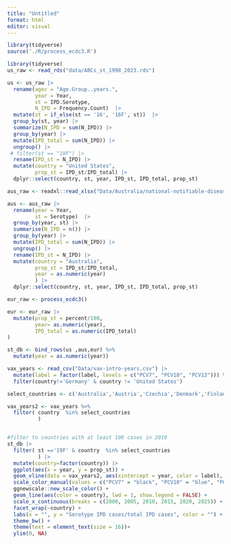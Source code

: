 ```yaml
---
title: "Untitled"
format: html
editor: visual
---
```


```r
library(tidyverse)
source('./R/process_ecdc3.R')

```

```r
library(tidyverse)
us_raw <- read_rds("data/ABCs_st_1998_2023.rds")

us <- us_raw |> 
  rename(agec = "Age.Group..years.",
         year = Year,
         st = IPD.Serotype,
         N_IPD = Frequency.Count)  |> 
  mutate(st = if_else(st == '16', '16F', st))  |> 
  group_by(st, year) |> 
  summarize(N_IPD = sum(N_IPD)) |> 
  group_by(year) |> 
  mutate(IPD_total = sum(N_IPD)) |> 
  ungroup() |> 
 # filter(st == "19F") |> 
  rename(IPD_st = N_IPD) |> 
  mutate(country = "United States",
         prop_st = IPD_st/IPD_total) |> 
  dplyr::select(country, st, year, IPD_st, IPD_total, prop_st)

aus_raw <- readxl::read_xlsx("Data/Australia/national-notifiable-diseases-surveillance-system-nndss-public-dataset-pneumococcal-disease-invasive.xlsx", skip = 1)

aus <- aus_raw |> 
  rename(year = Year,
         st = Serotype)  |> 
  group_by(year, st) |> 
  summarise(N_IPD = n()) |> 
  group_by(year) |> 
  mutate(IPD_total = sum(N_IPD)) |> 
  ungroup() |> 
  rename(IPD_st = N_IPD) |> 
  mutate(country = "Australia",
         prop_st = IPD_st/IPD_total,
         year = as.numeric(year)
         ) |> 
  dplyr::select(country, st, year, IPD_st, IPD_total, prop_st)

eur_raw <- process_ecdc3()

eur <- eur_raw |> 
  mutate(prop_st = percent/100,
         year= as.numeric(year),
         IPD_total = as.numeric(IPD_total)
)

st_db <- bind_rows(us ,aus,eur) %>%
  mutate(year = as.numeric(year))

vax_years <- read_csv("Data/vax-intro-years.csv") |> 
  mutate(label = factor(label, levels = c("PCV7", "PCV10", "PCV13"))) %>%
  filter(country!='Germany' & country != 'United States')

```


```r
select_countries <- c('Australia','Austria','Czechia','Denmark','Finland','Ireland','Italy','Netherlands','Norway','Poland','Slovenia','Slovakia','United Kingdom')

vax_years2 <- vax_years %>% 
  filter( country  %in% select_countries
          )


#filter to countries with at least 100 cases in 2019
st_db |> 
  filter( st =='19F' & country  %in% select_countries
          ) |>
  mutate(country=factor(country)) |>
  ggplot(aes(x = year, y = prop_st)) +
  geom_vline(data = vax_years2, aes(xintercept = year, color = label), lty = 2) +
  scale_color_manual(values = c("PCV7" = "black", "PCV10" = "blue", "PCV13" = "red"), name = "") +
  ggnewscale::new_scale_color() +
  geom_line(aes(color = country), lwd = 1, show.legend = FALSE) +
  scale_x_continuous(breaks = c(2000, 2005, 2010, 2015, 2020, 2025)) +
  facet_wrap(~country) +
  labs(x = "", y = "Serotype IPD cases/total IPD cases", color = "") +
  theme_bw() +
  theme(text = element_text(size = 16))+
  ylim(0, NA)
```

